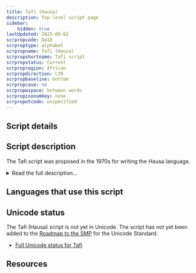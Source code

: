 ```yaml
---
title: Tafi (Hausa)
description: Top-level script page
sidebar:
    hidden: true
lastUpdated: 2025-09-02
scrpropcode: Qa18
scrproptype: alphabet
scrpropname: Tafi (Hausa)
scrpropshortname: Tafi script
scrpropstatus: Current
scrpropregion: African
scrpropdirection: LTR
scrpropbaseline: bottom
scrpropcase: no
scrpropwspace: between words
scrpropisonumkey: none
scrpropotcode: unspecified
---
```



## Script details

<ScriptDetails />

## Script description

The Tafi script was proposed in the 1970s for writing the Hausa language.

<details>
<summary>Read the full description...</summary>“Tafi” in Hausa means “palm” (of the hand). The script was originally based around five signs called “digits” (as in “fingers”, not to be confused with numerical digits) which can be joined in pairs to represent twenty-five consonants. Alone, each digit represents one of the vowels a, e i, o or u. So the first five consonant letters - ʔ, b, c, d and f - are created by attaching the _a_ digit to the bottom of each of the five digits as shown in the table below. The first digit can be attached to either the right of the left of its partner, which means that each of the first five consonants can be written in two ways.

<span style='color: red'>_Missing image: Tafi.png_</span>

Consonants 6 to 10 - g, ‘y, h, j, and k - are written by appending the _e_ digit directly below each of the five digits, and so the pattern continues.

Proponents of the script suggest that this system be categorized as “digital writing” as opposed to a regular alphabet. However in terms of word formation the script functions as an alphabet.

Tafi is written from left to right. Vowels are not written word-initially; rather, the glottal stop ʔ character precedes any word-initial vowels, as in Arabic. Case is not normally used, but where a capital letter is deemed necessary, the writer can either enlarge the size of the letter or place a circumflex (&#x005E;) over it.

Later versions of the script include six vowel “digits” which can combine to represent thirty-six consonants. This enables it to be used for the Igbo and Yoruba languages also.

_This script is not currently recognized by the [ISO 15924 standard](http://www.unicode.org/iso15924/), but is included in ScriptSource for research purposes. If you have any information on this script, please add the information to this site. Your contributions can be a great help in refining and expanding the ISO 15924 standard. The [Script Encoding Initiative](http://www.linguistics.berkeley.edu/sei/) is working to support the inclusion of this script in the standard, and contributions here will support their efforts._
</details>

## Languages that use this script

<WsList script='Qa18' wsMax='5' />

## Unicode status

The Tafi (Hausa) script is not yet in Unicode. The script has not yet been added to the [Roadmap to the SMP](http://www.unicode.org/roadmaps/smp/) for the Unicode Standard.

- [Full Unicode status for Tafi](/scrlang/unicode/qa18-unicode)



## Resources

<ScriptResources detailSummary='seemore' />

